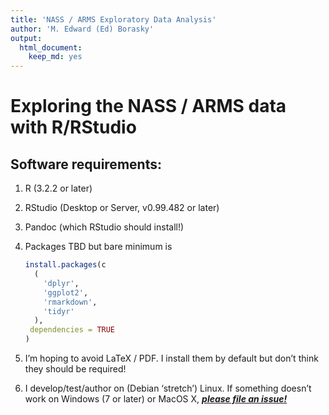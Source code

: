 ```yaml
---
title: 'NASS / ARMS Exploratory Data Analysis'
author: 'M. Edward (Ed) Borasky'
output: 
  html_document: 
    keep_md: yes
---
```


# Exploring the NASS / ARMS data with R/RStudio

## Software requirements:
1. R (3.2.2 or later)
2. RStudio (Desktop or Server, v0.99.482 or later)
3. Pandoc (which RStudio should install!)
4. Packages TBD but bare minimum is

    ```r
    install.packages(c
      (
        'dplyr',
        'ggplot2',
        'rmarkdown',
        'tidyr'
      ),
     dependencies = TRUE
    )
    ```
5. I'm hoping to avoid LaTeX / PDF. I install them by default but don't think they should be required!
6. I develop/test/author on (Debian 'stretch') Linux. If something doesn't work on Windows (7 or later) or MacOS X, [***please file an issue!***](https://github.com/hackoregon/nass-explore/issues/new)
